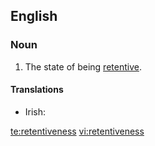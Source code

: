 ==English==

===Noun===
{{en-noun|-}}

# The state of being [[retentive]].

====Translations====
{{trans-top|state of being retentive}}
* Irish: {{t|ga|coinneálacht|f}}
{{trans-mid}}
{{trans-bottom}}

[[te:retentiveness]]
[[vi:retentiveness]]